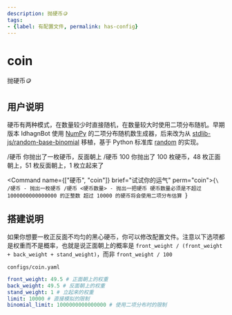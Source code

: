 ```yaml
---
description: 抛硬币🪙
tags:
- {label: 有配置文件, permalink: has-config}
---
```


# coin
抛硬币🪙

## 用户说明
硬币有两种模式，在数量较少时直接随机，在数量较大时使用二项分布随机。早期版本 IdhagnBot 使用 [NumPy](https://numpy.org) 的二项分布随机数生成器，后来改为从 [stdlib-js/random-base-binomial](https://github.com/stdlib-js/random-base-binomial/blob/main/lib/sample2.js) 移植，基于 Python 标准库 [random](https://docs.python.org/3.10/library/random.html) 的实现。

<Example>
  <Send>/硬币</Send>
  <Recv>你抛出了一枚硬币，反面朝上</Recv>
  <Send>/硬币 100</Send>
  <Recv>你抛出了 100 枚硬币，48 枚正面朝上，51 枚反面朝上，1 枚立起来了</Recv>
</Example>

<Command name={["硬币", "coin"]} brief="试试你的运气" perm="coin">{`\
/硬币 - 抛出一枚硬币
/硬币 <硬币数量> - 抛出一把硬币
硬币数量必须是不超过 1000000000000000 的正整数
超过 10000 的硬币将会使用二项分布估算
`}</Command>

## 搭建说明
如果你想要一枚正反面不均匀的黑心硬币，你可以修改配置文件。注意以下选项都是权重而不是概率，也就是说正面朝上的概率是 `front_weight / (front_weight + back_weight + stand_weight)`，而非 `front_weight / 100`

`configs/coin.yaml`
```yaml
front_weight: 49.5 # 正面朝上的权重
back_weight: 49.5 # 反面朝上的权重
stand_weight: 1 # 立起来的权重
limit: 10000 # 直接模拟的限制
binomial_limit: 1000000000000000 # 使用二项分布时的限制
```
